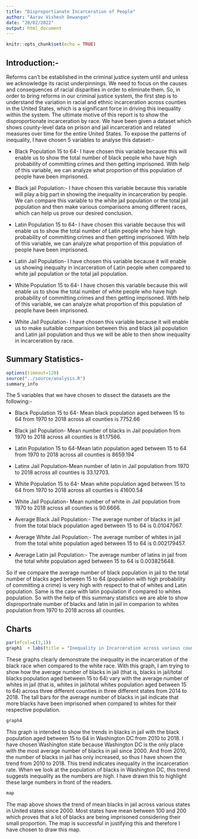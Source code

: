 ```yaml
---
title: "Disproportianate Incarceration of People"
author: "Aarav Vishesh Dewangan"
date: "20/02/2022"
output: html_document
---
```


```r
knitr::opts_chunk$set(echo = TRUE)
```

## Introduction:-

Reforms can't be established in the criminal justice system until and unless we acknowledge its racist underpinnings. We need to focus on the causes and consequences of racial disparities in order to eliminate them. So, in order to bring reforms in our criminal justice system, the first step is to understand the variation in racial and ethnic incarceration across counties in the United States, which is a significant force in driving this inequality within the system.
The ultimate motive of this report is to show the disproportionate incarceration by race.
We have been given a dataset which shows county-level data on prison and jail
incarceration and related measures over time for the entire United States. To expose the patterns of inequality, I have chosen 5 variables to analyse this dataset:-

- Black Population 15 to 64- I have chosen this variable because this will enable us to show the total number of black people who have high probability of committing crimes and then getting imprisoned. With help of this variable, we can analyze what proportion of this population of people have been imprisoned.

- Black jail Population:- I have chosen this variable because this variable will play a big part in showing the inequality in incarceration by people. We can compare this variable to the white jail population or the total jail population and then make various comparisons among different races, which can help us prove our desired conclusion.

- Latin Population 15 to 64- I have chosen this variable because this will enable us to show the total number of Latin people who have high probability of committing crimes and then getting imprisoned. With help of this variable, we can analyze what proportion of this population of people have been imprisoned.

- Latin Jail Population- I have chosen this variable because it will enable us showing inequalty in incarceration of Latin people when compared to white jail population or the total jail population.

- White Population 15 to 64- I have chosen this variable because this will enable us to show the total number of white people who have high probability of committing crimes and then getting imprisoned. With help of this variable, we can analyze what proportion of this population of people have been imprisoned.


- White Jail Population- I have chosen this variable because it will enable us to make suitaible comparision between this and black jail population and Latin jail population and thus we will be able to then show inequality in incarceration by race.


## Summary Statistics-

```r
options(timeout=120)
source("../source/analysis.R")
summary_info

```

The 5 variables that we have chosen to dissect the datasets are the following:-

-  Black Population 15 to 64- Mean black population aged between 15 to 64 from 1970 to 2018 across all counties is 7752.66

-  Black jail Population- Mean number of blacks in Jail population from 1970 to 2018 across all counties is 81.17566.

- Latin Population 15 to 64-Mean latin population aged between 15 to 64 from 1970 to 2018 across all counties is 8659.194

-  Latinx Jail Population-Mean number of latin in Jail population from 1970 to 2018 across all counties is 33.12703.

- White Population 15 to 64- Mean white population aged between 15 to 64 from 1970 to 2018 across all counties is 41600.54

-  White Jail Population- Mean number of white in Jail population from 1970 to 2018 across all counties is 90.6666.

- Average Black Jail Population:- The average number of blacks in jail from the total black population aged between 15 to 64 is 0.01047067.

- Average White Jail Population:- The average number of whites in jail from the total white population aged between 15 to 64 is 0.002179457.

- Average Latin jail Population:- The average number of latins in jail from the total white population aged between 15 to 64 is 0.003825648.

So if we compare the average number of black population in jail to the total number of blacks aged between 15 to 64 (population with high probability of committing a crime) is very high with respect to that of whites and Latin population. Same is the case with latin population if compared to whites population. So with the help of this summary statistics we are able to show disproportnate number of blacks and latin in jail in comparion to whites population from 1970 to 2018 across all counties.

## Charts

```r
par(mfcol=c(3,1))
graph1  + labs(title = "Inequality in Incarceration across various counties")


```

These graphs clearly demonstrate the inequality in the incarceration of the black race when compared to the white race. With this graph, I am trying to show how the average number of blacks in jail (that is, blacks in jail/total blacks population aged between 15 to 64) vary with the average number of whites in jail (that is, whites in jail/total whites population aged between 15 to 64) across three different counties in three different states from 2014 to 2018. The tall bars for the average number of blacks in jail indicate that more blacks have been imprisoned when compared to whites for their respective population.

```r

graph4
```

This graph is intended to show the trends in blacks in jail with the black population aged between 15 to 64 in Washington DC from 2010 to 2018. I have chosen Washington state because Washington DC is the only place with the most average number of blacks in jail since 2000. And from 2010, the number of blacks in jail has only increased, so thus I have shown the trend from 2010 to 2018. This trend indicates inequality in the incarceration rate. When we look at the population of blacks in Washington DC, this trend suggests inequality as the numbers are high. I have drawn this to highlight these large numbers in front of the readers.


```r

map
```

The map above shows the trend of mean blacks in jail across various states in United states since 2000. Most states have mean between 100 and 200 which proves that a lot of blacks are being imprisoned considering their small proportion. The map is successful in justifying this and therefore I have chosen to draw this map.